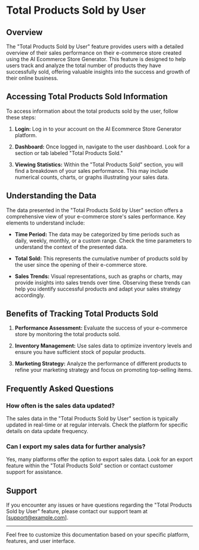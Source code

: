 # Total Products Sold by User

## Overview

The "Total Products Sold by User" feature provides users with a detailed overview of their sales performance on their e-commerce store created using the AI Ecommerce Store Generator. This feature is designed to help users track and analyze the total number of products they have successfully sold, offering valuable insights into the success and growth of their online business.

## Accessing Total Products Sold Information

To access information about the total products sold by the user, follow these steps:

1. **Login:** Log in to your account on the AI Ecommerce Store Generator platform.

2. **Dashboard:** Once logged in, navigate to the user dashboard. Look for a section or tab labeled "Total Products Sold."

3. **Viewing Statistics:** Within the "Total Products Sold" section, you will find a breakdown of your sales performance. This may include numerical counts, charts, or graphs illustrating your sales data.

## Understanding the Data

The data presented in the "Total Products Sold by User" section offers a comprehensive view of your e-commerce store's sales performance. Key elements to understand include:

- **Time Period:** The data may be categorized by time periods such as daily, weekly, monthly, or a custom range. Check the time parameters to understand the context of the presented data.

- **Total Sold:** This represents the cumulative number of products sold by the user since the opening of their e-commerce store.

- **Sales Trends:** Visual representations, such as graphs or charts, may provide insights into sales trends over time. Observing these trends can help you identify successful products and adapt your sales strategy accordingly.

## Benefits of Tracking Total Products Sold

1. **Performance Assessment:** Evaluate the success of your e-commerce store by monitoring the total products sold.

2. **Inventory Management:** Use sales data to optimize inventory levels and ensure you have sufficient stock of popular products.

3. **Marketing Strategy:** Analyze the performance of different products to refine your marketing strategy and focus on promoting top-selling items.

## Frequently Asked Questions

### How often is the sales data updated?

The sales data in the "Total Products Sold by User" section is typically updated in real-time or at regular intervals. Check the platform for specific details on data update frequency.

### Can I export my sales data for further analysis?

Yes, many platforms offer the option to export sales data. Look for an export feature within the "Total Products Sold" section or contact customer support for assistance.

## Support

If you encounter any issues or have questions regarding the "Total Products Sold by User" feature, please contact our support team at [support@example.com].

---

Feel free to customize this documentation based on your specific platform, features, and user interface.